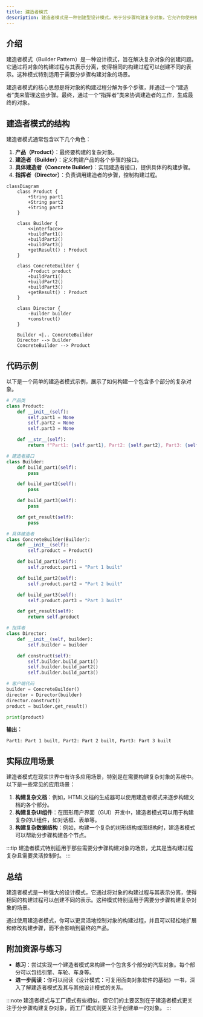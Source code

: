```yaml
---
title: 建造者模式
description: 建造者模式是一种创建型设计模式，用于分步骤构建复杂对象。它允许你使用相同的构造过程生成不同类型和表示的对象。
---
```


## 介绍

建造者模式（Builder Pattern）是一种设计模式，旨在解决复杂对象的创建问题。它通过将对象的构建过程与其表示分离，使得相同的构建过程可以创建不同的表示。这种模式特别适用于需要分步骤构建对象的场景。

建造者模式的核心思想是将对象的构建过程分解为多个步骤，并通过一个“建造者”类来管理这些步骤。最终，通过一个“指挥者”类来协调建造者的工作，生成最终的对象。

## 建造者模式的结构

建造者模式通常包含以下几个角色：

1. **产品（Product）**：最终要构建的复杂对象。
2. **建造者（Builder）**：定义构建产品的各个步骤的接口。
3. **具体建造者（Concrete Builder）**：实现建造者接口，提供具体的构建步骤。
4. **指挥者（Director）**：负责调用建造者的步骤，控制构建过程。

```mermaid
classDiagram
    class Product {
        +String part1
        +String part2
        +String part3
    }

    class Builder {
        <<interface>>
        +buildPart1()
        +buildPart2()
        +buildPart3()
        +getResult() : Product
    }

    class ConcreteBuilder {
        -Product product
        +buildPart1()
        +buildPart2()
        +buildPart3()
        +getResult() : Product
    }

    class Director {
        -Builder builder
        +construct()
    }

    Builder <|.. ConcreteBuilder
    Director --> Builder
    ConcreteBuilder --> Product
```

## 代码示例

以下是一个简单的建造者模式示例，展示了如何构建一个包含多个部分的复杂对象。

```python
# 产品类
class Product:
    def __init__(self):
        self.part1 = None
        self.part2 = None
        self.part3 = None

    def __str__(self):
        return f"Part1: {self.part1}, Part2: {self.part2}, Part3: {self.part3}"

# 建造者接口
class Builder:
    def build_part1(self):
        pass

    def build_part2(self):
        pass

    def build_part3(self):
        pass

    def get_result(self):
        pass

# 具体建造者
class ConcreteBuilder(Builder):
    def __init__(self):
        self.product = Product()

    def build_part1(self):
        self.product.part1 = "Part 1 built"

    def build_part2(self):
        self.product.part2 = "Part 2 built"

    def build_part3(self):
        self.product.part3 = "Part 3 built"

    def get_result(self):
        return self.product

# 指挥者
class Director:
    def __init__(self, builder):
        self.builder = builder

    def construct(self):
        self.builder.build_part1()
        self.builder.build_part2()
        self.builder.build_part3()

# 客户端代码
builder = ConcreteBuilder()
director = Director(builder)
director.construct()
product = builder.get_result()

print(product)
```

**输出：**
```
Part1: Part 1 built, Part2: Part 2 built, Part3: Part 3 built
```

## 实际应用场景

建造者模式在现实世界中有许多应用场景，特别是在需要构建复杂对象的系统中。以下是一些常见的应用场景：

1. **构建复杂文档**：例如，HTML文档的生成器可以使用建造者模式来逐步构建文档的各个部分。
2. **构建复杂UI组件**：在图形用户界面（GUI）开发中，建造者模式可以用于构建复杂的UI组件，如对话框、表单等。
3. **构建复杂数据结构**：例如，构建一个复杂的树形结构或图结构时，建造者模式可以帮助分步骤构建各个节点。

:::tip
建造者模式特别适用于那些需要分步骤构建对象的场景，尤其是当构建过程复杂且需要灵活控制时。
:::

## 总结

建造者模式是一种强大的设计模式，它通过将对象的构建过程与其表示分离，使得相同的构建过程可以创建不同的表示。这种模式特别适用于需要分步骤构建复杂对象的场景。

通过使用建造者模式，你可以更灵活地控制对象的构建过程，并且可以轻松地扩展和修改构建步骤，而不会影响到最终的产品。

## 附加资源与练习

- **练习**：尝试实现一个建造者模式来构建一个包含多个部分的汽车对象。每个部分可以包括引擎、车轮、车身等。
- **进一步阅读**：你可以阅读《设计模式：可复用面向对象软件的基础》一书，深入了解建造者模式及其与其他设计模式的关系。

:::note
建造者模式与工厂模式有些相似，但它们的主要区别在于建造者模式更关注于分步骤构建复杂对象，而工厂模式则更关注于创建单一的对象。
:::